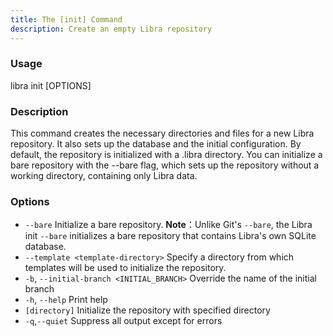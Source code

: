 ```yaml
---
title: The [init] Command
description: Create an empty Libra repository
---
```


### Usage

libra init [OPTIONS]

### Description

This command creates the necessary directories and files for a new Libra repository.
It also sets up the database and the initial configuration.
By default, the repository is initialized with a .libra directory.
You can initialize a bare repository with the --bare flag,
which sets up the repository without a working directory, containing only Libra data.

### Options

-   `--bare`
    Initialize a bare repository.
    <Note type="danger" title="Git bare VS Libra bare">
    **Note**：Unlike Git's `--bare`, the Libra init `--bare` initializes a bare repository that contains Libra's own SQLite database.
    </Note>
-   `--template <template-directory>`
    Specify a directory from which templates will be used to initialize the repository.
-   `-b`, `--initial-branch <INITIAL_BRANCH>`
    Override the name of the initial branch
-   `-h`, `--help` Print help
-   `[directory]`
    Initialize the repository with specified directory
-   `-q`,`--quiet`
    Suppress all output except for errors
    
